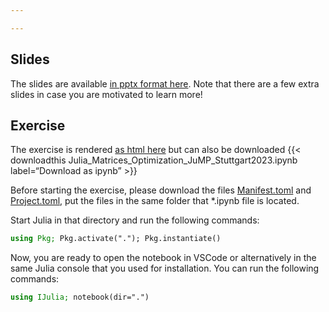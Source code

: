 ```yaml
---

---
```


## Slides

The slides are available [in pptx format here](Julia_Matrices_Optimization_JuMP_Stuttgart2023.pptx). Note that there are a few extra slides in case you are motivated to learn more!

## Exercise

The exercise is rendered [as html here](Julia_Matrices_Optimization_JuMP_Stuttgart2023.ipynb) but can also be downloaded {{< downloadthis Julia_Matrices_Optimization_JuMP_Stuttgart2023.ipynb label="Download as ipynb" >}}

Before starting the exercise, please download the files [Manifest.toml](Manifest.toml) and [Project.toml](Project.toml), put the files in the same folder that \*.ipynb file is located.

Start Julia in that directory and run the following commands:

```julia

using Pkg; Pkg.activate("."); Pkg.instantiate()

```

Now, you are ready to open the notebook in VSCode or alternatively in the same Julia console that you used for installation. You can run the following commands:

```julia

using IJulia; notebook(dir=".")

```

